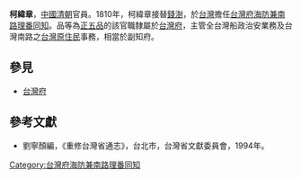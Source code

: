 '''柯緯章'''，[[中國|中國]][[清朝|清朝]]官員。1810年，柯緯章接替[[錢澍|錢澍]]，於[[台灣|台灣]]擔任[[台灣府海防兼南路理番同知|台灣府海防兼南路理番同知]]。品等為[[正五品|正五品]]的該官職隸屬於[[台灣府|台灣府]]，主管全台灣船政治安業務及台灣南路之[[台灣原住民|台灣原住民]]事務，相當於副知府。
{{start box}}
{{s-before|[[錢澍|錢澍]]}}
{{s-title|[[台灣府海防兼南路理番同知|台灣府海防兼南路理番同知]]|1810年上任}}
{{s-after|[[朱爾申|朱爾申]]}}
{{end box}}

==參見==
*[[台灣府|台灣府]]

==參考文獻==
*劉寧顏編，《重修台灣省通志》，台北市，台灣省文獻委員會，1994年。

[[Category:台灣府海防兼南路理番同知|Category:台灣府海防兼南路理番同知]]